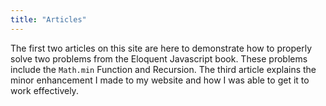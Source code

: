 ```yaml
---
title: "Articles"
---
```

The first two articles on this site are here to demonstrate how to
properly solve two problems from the Eloquent Javascript book.
These problems include the `Math.min` Function and Recursion. The third article explains the minor enhancement I made to my website and how I was able to get it to work effectively. 